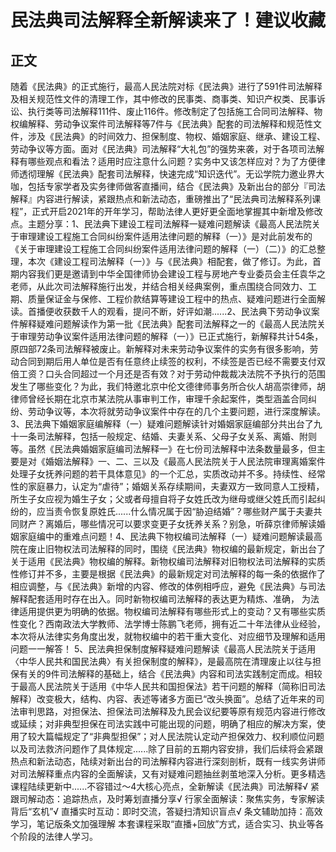 # 民法典司法解释全新解读来了！建议收藏
## 正文
随着《民法典》的正式施行，最高人民法院对标《民法典》进行了591件司法解释及相关规范性文件的清理工作，其中修改的民事类、商事类、知识产权类、民事诉讼、执行类等司法解释111件、废止116件。修改制定了包括施工合同司法解释、物权编解释、劳动争议案件司法解释等7件与《民法典》配套的司法解释和规范性文件，涉及《民法典》的时间效力、担保制度、物权、婚姻家庭、继承、建设工程、劳动争议等方面。面对《民法典》司法解释“大礼包”的强势来袭，对于各项司法解释有哪些观点和看法？适用时应注意什么问题？实务中又该怎样应对？为了方便律师透彻理解《民法典》配套司法解释，快速完成“知识迭代”。无讼学院力邀业界大咖，包括专家学者及实务律师做客直播间，结合《民法典》及新出台的部分『司法解释』内容进行解读，紧跟热点和新法动态，重磅推出了“民法典司法解释系列课程”，正式开启2021年的开年学习，帮助法律人更好更全面地掌握其中新增及修改点。主题分享：1、民法典下建设工程司法解释一疑难问题解读《最高人民法院关于审理建设工程施工合同纠纷案件适用法律问题的解释（一）》是对此前发布的《关于审理建设工程施工合同纠纷案件适用法律问题的解释（一）（二）》的汇总整理，本次《建设工程司法解释（一）》与《民法典》相配套，做了修订。为此，首期内容我们更是邀请到中华全国律师协会建设工程与房地产专业委员会主任袁华之老师，从此次司法解释施行出发，并结合相关经典案例，重点围绕合同效力、工期、质量保证金与保修、工程价款结算等建设工程中的热点、疑难问题进行全面解读。首播便收获数千人的观看，提问不断，好评如潮......2、民法典下劳动争议案件解释疑难问题解读作为第一批《民法典》配套司法解释之一的《最高人民法院关于审理劳动争议案件适用法律问题的解释（一）》已正式施行，新解释共计54条，原四部72条司法解释被废止。新解释对未来劳动争议案件的实务有很多影响，劳动合同到期后用人单位是否有任意终止续签的权利，不续签是否已经不需要支付双倍工资？口头合同超过一个月还是否有效？对于劳动仲裁裁决法院不予执行的范围发生了哪些变化？为此，我们特邀北京中伦文德律师事务所合伙人胡高崇律师，胡律师曾经长期在北京市某法院从事审判工作，审理千余起案件，类型涵盖合同纠纷、劳动争议等，本次将就劳动争议案件中存在的几个主要问题，进行深度解读。3、民法典下婚姻家庭编解释（一）疑难问题解读针对婚姻家庭编部分共出台了九十一条司法解释，包括一般规定、结婚、夫妻关系、父母子女关系、离婚、附则等。虽然《民法典婚姻家庭编司法解释一》在七份司法解释中法条数量最多，但主要是对《婚姻法解释》一、二、三以及《最高人民法院关于人民法院审理离婚案件处理子女抚养问题的若干具体意见》的一个汇总，实质改动并不多。持续性、经常性的家庭暴力，认定为“虐待”；婚姻关系存续期间，夫妻双方一致同意人工授精，所生子女应视为婚生子女；父或者母擅自将子女姓氏改为继母或继父姓氏而引起纠纷的，应当责令恢复原姓氏......什么情况属于因“胁迫结婚”？哪些财产属于夫妻共同财产？离婚后，哪些情况可以要求变更子女抚养关系？别急，听薛京律师解读婚姻家庭编中的重难点问题！4、民法典下物权编司法解释（一）疑难问题解读最高院在废止旧物权法司法解释的同时，围绕《民法典》物权编的最新规定，新出台了关于适用《民法典》物权编的解释。新物权编司法解释对旧物权法司法解释的实质性修订并不多，主要是根据《民法典》的最新规定对司法解释的每一条的依据作了相应调整，与《民法典》新增的内容、修改的体例相呼应，避免《民法典》与司法解释配套适用时存在出入。同时新物权编司法解释的表达更为精炼、准确， 为法律适用提供更为明确的依据。物权编司法解释有哪些形式上的变动？又有哪些实质性变化？西南政法大学教师、法学博士陈鹏飞老师，拥有近二十年法律从业经验，本次将从法律实务角度出发，就物权编中的若干重大变化、对应细节及理解和适用问题一一解答！ 5、民法典担保制度解释疑难问题解读《最高人民法院关于适用〈中华人民共和国民法典〉有关担保制度的解释》，是最高院在清理废止以往与担保有关的9件司法解释的基础上，结合《民法典》内容和司法实践制定而成。相较于最高人民法院关于适用《中华人民共和国担保法》若干问题的解释（简称旧司法解释）改变极大，结构、内容、表述等诸多方面已“改头换面”。总结了近年来的司法审判思路，对担保法、担保法司法解释及九民会议纪要等原有规范内容进行修改或延续；对非典型担保在司法实践中可能出现的问题，明确了相应的解决方案，使用了较大篇幅规定了“非典型担保”；对人民法院认定动产担保效力、权利顺位问题以及司法救济问题作了具体规定......除了目前的五期内容安排，我们后续将会紧跟热点和新法动态，陆续对新出台的司法解释内容进行深刻剖析，既有一线实务讲师对司法解释重点内容的全面解读，又有对疑难问题抽丝剥茧地深入分析。更多精选课程陆续更新中......不容错过～4大核心亮点，全新解读《民法典》司法解释√ 紧跟司解动态：追踪热点，及时筹划直播分享√ 行家全面解读：聚焦实务，专家解读背后“玄机”√ 直播实时互动：即时交流，答疑扫清知识盲点√ 条文辅助加持：高效学习，笔记版条文加强理解 本套课程采取“直播+回放”方式，适合实习、执业等各个阶段的法律人学习。 